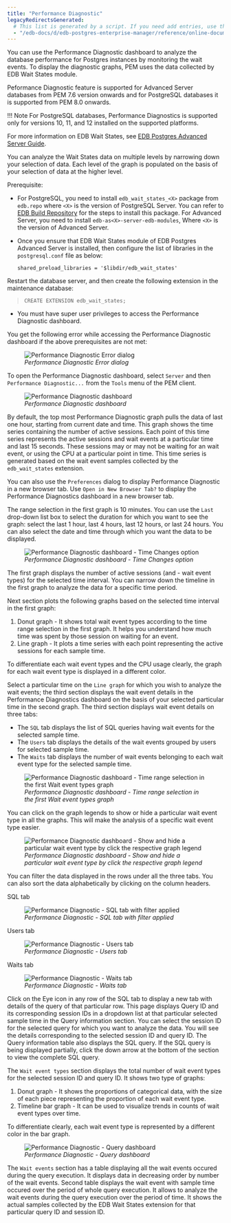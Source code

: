 ```yaml
---
title: "Performance Diagnostic"
legacyRedirectsGenerated:
  # This list is generated by a script. If you need add entries, use the `legacyRedirects` key.
  - "/edb-docs/d/edb-postgres-enterprise-manager/reference/online-documentation/8.0/performance_diagnostic.html"
---
```


<div id="performance_diagnostic" class="registered_link"></div>

You can use the Performance Diagnostic dashboard to analyze the database performance for Postgres instances by monitoring the wait events. To display the diagnostic graphs, PEM uses the data collected by EDB Wait States module.

Peformance Diagnostic feature is supported for Advanced Server databases from PEM 7.6 version onwards and for PostgreSQL databases it is supported from PEM 8.0 onwards.

!!! Note
    For PostgreSQL databases, Performance Diagnostics is supported only for versions 10, 11, and 12 installed on the supported platforms.

For more information on EDB Wait States, see [EDB Postgres Advanced Server Guide](/epas/latest/epas_guide/13_performance_analysis_and_tuning/).

You can analyze the Wait States data on multiple levels by narrowing down your selection of data. Each level of the graph is populated on the basis of your selection of data at the higher level.

Prerequisite:

-   For PostgreSQL, you need to install `edb_wait_states_<X>` package from `edb.repo` where `<X>` is the version of PostgreSQL Server. You can refer to [EDB Build Repository](https://repos.enterprisedb.com/) for the steps to install this package. For Advanced Server, you need to install `edb-as<X>-server-edb-modules`, Where `<X>` is the version of Advanced Server.

-   Once you ensure that EDB Wait States module of EDB Postgres Advanced Server is installed, then configure the list of libraries in the `postgresql.conf` file as below:

    `shared_preload_libraries = '$libdir/edb_wait_states'`

Restart the database server, and then create the following extension in the maintenance database:

> `CREATE EXTENSION edb_wait_states;`

-   You must have super user privileges to access the Performance Diagnostic dashboard.

You get the following error while accessing the Performance Diagnostic dashboard if the above prerequisites are not met:

<figure><img src="../images/performance_diagnostic_error.png" class="align-center" alt="Performance Diagnostic Error dialog" /><figcaption aria-hidden="true"><em>Performance Diagnostic Error dialog</em></figcaption></figure>

To open the Performance Diagnostic dashboard, select `Server` and then `Performance Diagnostic...` from the `Tools` menu of the PEM client.

<figure><img src="../images/performance_diagnostic_intro.png" class="align-center" alt="Performance Diagnostic dashboard" /><figcaption aria-hidden="true"><em>Performance Diagnostic dashboard</em></figcaption></figure>

By default, the top most Performance Diagnostic graph pulls the data of last one hour, starting from current date and time. This graph shows the time series containing the number of active sessions. Each point of this time series represents the active sessions and wait events at a particular time and last 15 seconds. These sessions may or may not be waiting for an wait event, or using the CPU at a particular point in time. This time series is generated based on the wait event samples collected by the `edb_wait_states` extension.

You can also use the `Preferences` dialog to display Performance Diagnostic in a new browser tab. Use `Open in New Browser Tab?` to display the Performance Diagnostics dashboard in a new browser tab.

The range selection in the first graph is 10 minutes. You can use the `Last` drop-down list box to select the duration for which you want to see the graph: select the last 1 hour, last 4 hours, last 12 hours, or last 24 hours. You can also select the date and time through which you want the data to be displayed.

<figure><img src="../images/performance_diagnostic_datetime_selection.png" class="align-center" alt="Performance Diagnostic dashboard - Time Changes option" /><figcaption aria-hidden="true"><em>Performance Diagnostic dashboard - Time Changes option</em></figcaption></figure>

The first graph displays the number of active sessions (and - wait event types) for the selected time interval. You can narrow down the timeline in the first graph to analyze the data for a specific time period.

Next section plots the following graphs based on the selected time interval in the first graph:

1.  Donut graph - It shows total wait event types according to the time range selection in the first graph. It helps you understand how much time was spent by those session on waiting for an event.
2.  Line graph - It plots a time series with each point representing the active sessions for each sample time.

To differentiate each wait event types and the CPU usage clearly, the graph for each wait event type is displayed in a different color.

Select a particular time on the `Line graph` for which you wish to analyze the wait events; the third section displays the wait event details in the Performance Diagnostics dashboard on the basis of your selected particular time in the second graph. The third section displays wait event details on three tabs:

-   The `SQL` tab displays the list of SQL queries having wait events for the selected sample time.
-   The `Users` tab displays the details of the wait events grouped by users for selected sample time.
-   The `Waits` tab displays the number of wait events belonging to each wait event type for the selected sample time.

<figure><img src="../images/performance_diagnostic_timeseries_selection.png" class="align-center" alt="Performance Diagnostic dashboard - Time range selection in the first Wait event types graph" /><figcaption aria-hidden="true"><em>Performance Diagnostic dashboard - Time range selection in the first Wait event types graph</em></figcaption></figure>

You can click on the graph legends to show or hide a particular wait event type in all the graphs. This will make the analysis of a specific wait event type easier.

<figure><img src="../images/performance_diagnostic_chart_legends.png" class="align-center" alt="Performance Diagnostic dashboard - Show and hide a particular wait event type by click the respective graph legend" /><figcaption aria-hidden="true"><em>Performance Diagnostic dashboard - Show and hide a particular wait event type by click the respective graph legend</em></figcaption></figure>

You can filter the data displayed in the rows under all the three tabs. You can also sort the data alphabetically by clicking on the column headers.

SQL tab

<figure><img src="../images/performance_diagnostic_table_filter.png" class="align-center" alt="Performance Diagnostic - SQL tab with filter applied" /><figcaption aria-hidden="true"><em>Performance Diagnostic - SQL tab with filter applied</em></figcaption></figure>

Users tab

<figure><img src="../images/performance_diagnostic_users_table.png" class="align-center" alt="Performance Diagnostic - Users tab" /><figcaption aria-hidden="true"><em>Performance Diagnostic - Users tab</em></figcaption></figure>

Waits tab

<figure><img src="../images/performance_diagnostic_wait_events.png" class="align-center" alt="Performance Diagnostic - Waits tab" /><figcaption aria-hidden="true"><em>Performance Diagnostic - Waits tab</em></figcaption></figure>

Click on the Eye icon in any row of the SQL tab to display a new tab with details of the query of that particular row. This page displays Query ID and its corresponding session IDs in a dropdown list at that particular selected sample time in the Query information section. You can select the session ID for the selected query for which you want to analyze the data. You will see the details corresponding to the selected session ID and query ID. The Query information table also displays the SQL query. If the SQL query is being displayed partially, click the down arrow at the bottom of the section to view the complete SQL query.

The `Wait event types` section displays the total number of wait event types for the selected session ID and query ID. It shows two type of graphs:

1.  Donut graph - It shows the proportions of categorical data, with the size of each piece representing the proportion of each wait event type.
2.  Timeline bar graph - It can be used to visualize trends in counts of wait event types over time.

To differentiate clearly, each wait event type is represented by a different color in the bar graph.

<figure><img src="../images/performance_diagnostic_query_dashboard.png" class="align-center" alt="Performance Diagnostic - Query dashboard" /><figcaption aria-hidden="true"><em>Performance Diagnostic - Query dashboard</em></figcaption></figure>

The `Wait events` section has a table displaying all the wait events occured during the query execution. It displays data in decreasing order by number of the wait events. Second table displays the wait event with sample time occured over the period of whole query execution. It allows to analyze the wait events during the query execution over the period of time. It shows the actual samples collected by the EDB Wait States extension for that particular query ID and session ID.
